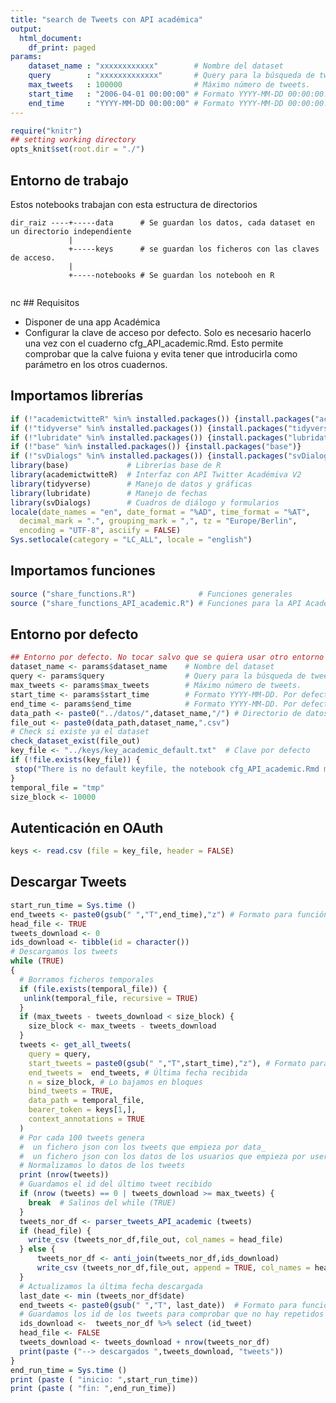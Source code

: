 ---
title: "search de Tweets con API académica"
output:
  html_document:
    df_print: paged
params:
    dataset_name : "xxxxxxxxxxxx"        # Nombre del dataset
    query        : "xxxxxxxxxxxxx"       # Query para la búsqueda de tweets
    max_tweets   : 100000                # Máximo número de tweets. 
    start_time   : "2006-04-01 00:00:00" # Formato YYYY-MM-DD 00:00:00. Por defecto fecha de creación de Twitter
    end_time     : "YYYY-MM-DD 00:00:00" # Formato YYYY-MM-DD 00:00:00. Hora GMT
---

```{r setup, 	echo = TRUE,message = FALSE,	warning = FALSE,include=FALSE, cache = FALSE}

require("knitr")
## setting working directory
opts_knit$set(root.dir = "./")
```

## Entorno de trabajo

Estos notebooks trabajan con esta estructura de directorios

    dir_raiz ----+-----data      # Se guardan los datos, cada dataset en un directorio independiente
                 |
                 +-----keys      # se guardan los ficheros con las claves de acceso. 
                 |
                 +-----notebooks # Se guardan los notebooh en R
                 
nc
## Requisitos

-   Disponer de una app Académica
-   Configurar la clave de acceso por defecto. Solo es necesario hacerlo una vez con el cuaderno cfg_API_academic.Rmd. Esto permite comprobar que la calve fuiona y evita tener que introducirla como parámetro en los otros cuadernos.

## Importamos librerías

```{r libraries}
if (!"academictwitteR" %in% installed.packages()) {install.packages("academictwitteR")}
if (!"tidyverse" %in% installed.packages()) {install.packages("tidyverse")}
if (!"lubridate" %in% installed.packages()) {install.packages("lubridate")}
if (!"base" %in% installed.packages()) {install.packages("base")}
if (!"svDialogs" %in% installed.packages()) {install.packages("svDialogs")}
library(base)             # Librerías base de R
library(academictwitteR)  # Interfaz con API Twitter Académiva V2
library(tidyverse)        # Manejo de datos y gráficas
library(lubridate)        # Manejo de fechas
library(svDialogs)        # Cuadros de diálogo y formularios
locale(date_names = "en", date_format = "%AD", time_format = "%AT",
  decimal_mark = ".", grouping_mark = ",", tz = "Europe/Berlin",
  encoding = "UTF-8", asciify = FALSE)
Sys.setlocale(category = "LC_ALL", locale = "english")

```

## Importamos funciones

```{r functions}
source ("share_functions.R")              # Funciones generales
source ("share_functions_API_academic.R") # Funciones para la API Academic
```

## Entorno por defecto

```{r environment}
## Entorno por defecto. No tocar salvo que se quiera usar otro entorno
dataset_name <- params$dataset_name    # Nombre del dataset
query <- params$query                  # Query para la búsqueda de tweets
max_tweets <- params$max_tweets        # Máximo número de tweets. 
start_time <- params$start_time        # Formato YYYY-MM-DD. Por defecto fecha de creación de Twitter
end_time <- params$end_time            # Formato YYYY-MM-DD. Por defecto hora actuual
data_path <- paste0("../datos/",dataset_name,"/") # Directorio de datos
file_out <- paste0(data_path,dataset_name,".csv")
# Check si existe ya el dataset
check_dataset_exist(file_out)
key_file <- "../keys/key_academic_default.txt"  # Clave por defecto
if (!file.exists(key_file)) {
 stop("There is no default keyfile, the notebook cfg_API_academic.Rmd must be run once before")
}
temporal_file = "tmp"
size_block <- 10000
```

## Autenticación en OAuth

```{r authentication}
keys <- read.csv (file = key_file, header = FALSE)
```

## Descargar Tweets

```{r search_tweets, message=FALSE, warning=FALSE}
start_run_time = Sys.time ()
end_tweets <- paste0(gsub(" ","T",end_time),"z") # Formato para función get_all_tweets
head_file <- TRUE
tweets_download <- 0
ids_download <- tibble(id = character())
# Descargamos los tweets
while (TRUE)
{
  # Borramos ficheros temporales
  if (file.exists(temporal_file)) {
   unlink(temporal_file, recursive = TRUE)
  }
  if (max_tweets - tweets_download < size_block) {
    size_block <- max_tweets - tweets_download
  }
  tweets <- get_all_tweets(
    query = query,
    start_tweets = paste0(gsub(" ","T",start_time),"z"), # Formato para función get_all_tweets
    end_tweets =  end_tweets, # Última fecha recibida
    n = size_block, # Lo bajamos en bloques
    bind_tweets = TRUE,
    data_path = temporal_file,
    bearer_token = keys[1,],
    context_annotations = TRUE
  )
  # Por cada 100 tweets genera
  #  un fichero json con los tweets que empieza por data_
  #  un fichero json con los datos de los usuarios que empieza por users_
  # Normalizamos lo datos de los tweets
  print (nrow(tweets))
  # Guardamos el id del último tweet recibido
  if (nrow (tweets) == 0 | tweets_download >= max_tweets) {
    break  # Salinos del while (TRUE)
  }
  tweets_nor_df <- parser_tweets_API_academic (tweets)
  if (head_file) {
    write_csv (tweets_nor_df,file_out, col_names = head_file)
  } else {
      tweets_nor_df <- anti_join(tweets_nor_df,ids_download)
      write_csv (tweets_nor_df,file_out, append = TRUE, col_names = head_file)
  }
  # Actualizamos la última fecha descargada
  last_date <- min (tweets_nor_df$date)
  end_tweets <- paste0(gsub(" ","T", last_date))  # Formato para función get_all_tweets
  # Guardamos los id de los tweets para comprobar que no hay repetidos
  ids_download <-  tweets_nor_df %>% select (id_tweet)
  head_file <- FALSE
  tweets_download <- tweets_download + nrow(tweets_nor_df)
  print(paste ("--> descargados ",tweets_download, "tweets"))
}
end_run_time = Sys.time ()
print (paste ( "inicio: ",start_run_time))
print (paste ( "fin: ",end_run_time))
```
